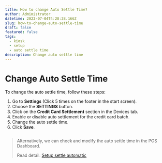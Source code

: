 ```yaml
---
title: How to change Auto Settle Time?
author: Administrator
datetime: 2023-07-04T4:28:28.166Z
slug: how-to-change-auto-settle-time
draft: false
featured: false
tags:
  - kiosk
  - setup
  - auto settle time
description: Change auto settle time
---
```



# Change Auto Settle Time

To change the auto settle time, follow these steps:

1. Go to **Settings** (Click 5 times on the footer in the start screen).
2. Choose the **SETTINGS** button.
3. Click on the **Credit Card Settlement** section in the Devices tab.
4. Enable or disable auto settlement for the credit card batch.
5. Change the auto settle time.
6. Click **Save**.

<img src="/assets/setup-kiosk/4707b44d36a19ea558609c3d89a472e9.gif" alt="" />

<Blockquote type="info">
   Alternatively, we can check and modify the auto settle time in the POS Dashboard.
   
   Read detail: [Setup settle automatic](/posts/how-to-setup-settle-batch-automatic)
</Blockquote>

<img src="/assets/setup-kiosk/1c8a37f9233de80ceb353c040dc4d2bd.png" alt="" />